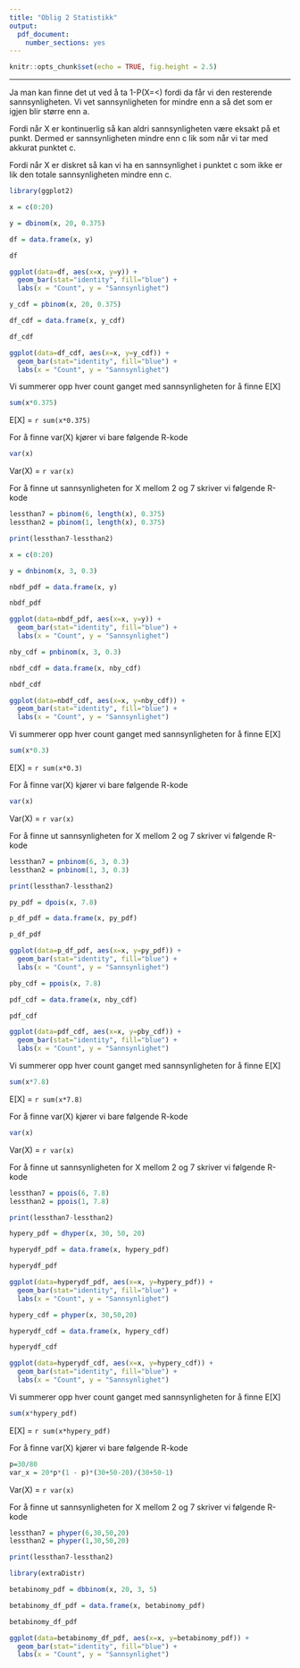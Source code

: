 ```yaml
---
title: "Oblig 2 Statistikk"
output:
  pdf_document:
    number_sections: yes
---
```


```r
knitr::opts_chunk$set(echo = TRUE, fig.height = 2.5)
```
***

\section{Kapittel 7}

\subsection{a) Kan du bruke P(X <= a)for å finne P(X > a)? Hvordan?}

Ja man kan finne det ut ved å ta 1-P(X=<) fordi da får vi den resterende sannsynligheten. Vi vet sannsynligheten for mindre enn a så det som er igjen blir større enn a. 

\subsection{b) Hvorfor er P(X < c) = P(X <= c) når X er kontinuerlig?}

Fordi når X er kontinuerlig så kan aldri sannsynligheten være eksakt på et punkt. Dermed er sannsynligheten mindre enn c lik som når vi tar med akkurat punktet c.

\subsection{c) Hvorfor kan vi ikke regne med P(X < c) = P(X <= c) når X er diskret? (Hvorfor vil de for det meste være forskjellige?)}

Fordi når X er diskret så kan vi ha en sannsynlighet i punktet c som ikke er lik den totale sannsynligheten mindre enn c.

\subsection{d) For hånd: 1e (en: 2e)}

\subsection{e) For hånd: 2b (en: 3b)}

\subsection{f) Gjør i R: 1e (en: 2e)}

\subsection{g) Gjør i R: 2b (en: 3b)}

\section{Kapittel 9}

\subsection{a) X~bin(20,0.375). Lag tabell over sannsynligheter for x= 0,....,20, og plott både pdf og CDF for denne sannsynlighetsfordelingen.}

\subsubsection{Her er tabell og plot for PDF:}
```r
library(ggplot2)

x = c(0:20)

y = dbinom(x, 20, 0.375)

df = data.frame(x, y)

df
```
```r
ggplot(data=df, aes(x=x, y=y)) +
  geom_bar(stat="identity", fill="blue") +
  labs(x = "Count", y = "Sannsynlighet")
```
\subsubsection{Her er tabell og plot for CDF:}
```r
y_cdf = pbinom(x, 20, 0.375)

df_cdf = data.frame(x, y_cdf)

df_cdf
```
```r
ggplot(data=df_cdf, aes(x=x, y=y_cdf)) +
  geom_bar(stat="identity", fill="blue") +
  labs(x = "Count", y = "Sannsynlighet")
```

\subsubsection{E[X]}
Vi summerer opp hver count ganget med sannsynligheten for å finne E[X]

```r
sum(x*0.375)
```

E[X] = `r sum(x*0.375)`

\subsubsection{Var(X)}
For å finne var(X) kjører vi bare følgende R-kode
```r
var(x)
```

Var(X) = `r var(x)`

\subsubsection{P(2 < X < 7)}

For å finne ut sannsynligheten for X mellom 2 og 7 skriver vi følgende R-kode

```r
lessthan7 = pbinom(6, length(x), 0.375)
lessthan2 = pbinom(1, length(x), 0.375)

print(lessthan7-lessthan2)
```



\subsection{b) X~nb(3,0.3). Lag tabell over sannsynligheter for x = 0,....,20, og plott både pdf og CDF for denne sannsynlighetsfordelingen}

\subsubsection{Her er tabell og plot for PDF:}
```r
x = c(0:20)

y = dnbinom(x, 3, 0.3)

nbdf_pdf = data.frame(x, y)

nbdf_pdf
```
```r
ggplot(data=nbdf_pdf, aes(x=x, y=y)) +
  geom_bar(stat="identity", fill="blue") +
  labs(x = "Count", y = "Sannsynlighet")
```
\subsubsection{Her er tabell og plot for CDF:}
```r
nby_cdf = pnbinom(x, 3, 0.3)

nbdf_cdf = data.frame(x, nby_cdf)

nbdf_cdf
```
```r
ggplot(data=nbdf_cdf, aes(x=x, y=nby_cdf)) +
  geom_bar(stat="identity", fill="blue") +
  labs(x = "Count", y = "Sannsynlighet")
```
\subsubsection{E[X]}
Vi summerer opp hver count ganget med sannsynligheten for å finne E[X]

```r
sum(x*0.3)
```

E[X] = `r sum(x*0.3)`

\subsubsection{Var(X)}
For å finne var(X) kjører vi bare følgende R-kode
```r
var(x)
```

Var(X) = `r var(x)`

\subsubsection{P(2 < X < 7)}
For å finne ut sannsynligheten for X mellom 2 og 7 skriver vi følgende R-kode

```r
lessthan7 = pnbinom(6, 3, 0.3)
lessthan2 = pnbinom(1, 3, 0.3)

print(lessthan7-lessthan2)
```



\subsection{X~pois7.8. Lag tabell over sannsynligheter forx= 0,....,20, og plott både pdf og CDF for denne sannsynlighetsfordelingen}

\subsubsection{Her er tabell og plot for PDF:}
```r
py_pdf = dpois(x, 7.8)

p_df_pdf = data.frame(x, py_pdf)

p_df_pdf

ggplot(data=p_df_pdf, aes(x=x, y=py_pdf)) +
  geom_bar(stat="identity", fill="blue") +
  labs(x = "Count", y = "Sannsynlighet")
```
\subsubsection{Her er tabell og plot for CDF:}
```r
pby_cdf = ppois(x, 7.8)

pdf_cdf = data.frame(x, nby_cdf)

pdf_cdf
```
```r
ggplot(data=pdf_cdf, aes(x=x, y=pby_cdf)) +
  geom_bar(stat="identity", fill="blue") +
  labs(x = "Count", y = "Sannsynlighet")
```
\subsubsection{E[X]}
Vi summerer opp hver count ganget med sannsynligheten for å finne E[X]

```r
sum(x*7.8)
```

E[X] = `r sum(x*7.8)`

\subsubsection{Var(X)}
For å finne var(X) kjører vi bare følgende R-kode
```r
var(x)
```

Var(X) = `r var(x)`

\subsubsection{P(2 < X < 7)}
For å finne ut sannsynligheten for X mellom 2 og 7 skriver vi følgende R-kode

```r
lessthan7 = ppois(6, 7.8)
lessthan2 = ppois(1, 7.8)

print(lessthan7-lessthan2)
```



\subsection{Hypergeometrisk:X~hyp(20,30,80). Lag tabell over sannsynligheter forx=0,....,20, og plott både pdf og CDF for denne sannsynlighetsfordelingen.}
\subsubsection{Her er tabell og plot for PDF:}
```r
hypery_pdf = dhyper(x, 30, 50, 20)

hyperydf_pdf = data.frame(x, hypery_pdf)

hyperydf_pdf
```
```r
ggplot(data=hyperydf_pdf, aes(x=x, y=hypery_pdf)) +
  geom_bar(stat="identity", fill="blue") +
  labs(x = "Count", y = "Sannsynlighet")
```
\subsubsection{Her er tabell og plot for CDF:}
```r
hypery_cdf = phyper(x, 30,50,20)

hyperydf_cdf = data.frame(x, hypery_cdf)

hyperydf_cdf
```
```r
ggplot(data=hyperydf_cdf, aes(x=x, y=hypery_cdf)) +
  geom_bar(stat="identity", fill="blue") +
  labs(x = "Count", y = "Sannsynlighet")
```
\subsubsection{E[X]}
Vi summerer opp hver count ganget med sannsynligheten for å finne E[X]

```r
sum(x*hypery_pdf)
```

E[X] = `r sum(x*hypery_pdf)`

\subsubsection{Var(X)}
For å finne var(X) kjører vi bare følgende R-kode
```r
p=30/80
var_x = 20*p*(1 - p)*(30+50-20)/(30+50-1)
```

Var(X) = `r var(x)`

\subsubsection{P(2 < X < 7)}
For å finne ut sannsynligheten for X mellom 2 og 7 skriver vi følgende R-kode

```r
lessthan7 = phyper(6,30,50,20)
lessthan2 = phyper(1,30,50,20)

print(lessthan7-lessthan2)
```



\subsection{X~Betab(3a,5a,20)for a= 2. Lag tabell over sannsynligheter for x= 0,....,20, og regn deretter ut E[X],Var(X), ogP(2 < X < 7). Plott både pdf og CDF for disse sannsynlighetsfordelingene, meda= 1,a= 2,a= 4, og a= 10, og sammenlign medtilsvarende plott for bin(20,0.375)}
\subsubsection{Her er tabell og plot for PDF:}
```r
library(extraDistr)

betabinomy_pdf = dbbinom(x, 20, 3, 5)

betabinomy_df_pdf = data.frame(x, betabinomy_pdf)

betabinomy_df_pdf
```
```r
ggplot(data=betabinomy_df_pdf, aes(x=x, y=betabinomy_pdf)) +
  geom_bar(stat="identity", fill="blue") +
  labs(x = "Count", y = "Sannsynlighet")
```





